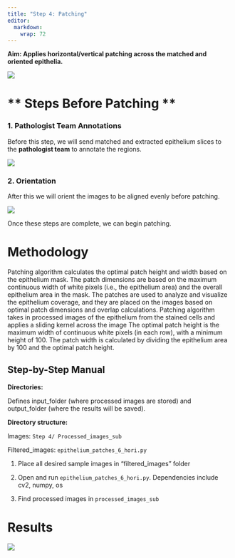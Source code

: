 ```yaml
---
title: "Step 4: Patching"
editor: 
  markdown: 
    wrap: 72
--- 
```



**Aim: Applies horizontal/vertical patching across the matched and
oriented epithelia.**

![](images/Step4.png){fig-align="center"}

# ** Steps Before Patching **

### 1. Pathologist Team Annotations

Before this step, we will send matched and extracted epithelium slices
to the **pathologist team** to annotate the regions.

![](images/Annotations.png){fig-align="center"}

### 2. Orientation

After this we will orient the images to be aligned evenly before
patching.

![](images/Orient.png){fig-align="center"}

Once these steps are complete, we can begin patching.

# **Methodology**

Patching algorithm calculates the optimal patch height and width based
on the epithelium mask. The patch dimensions are based on the maximum
continuous width of white pixels (i.e., the epithelium area) and the
overall epithelium area in the mask. The patches are used to analyze and
visualize the epithelium coverage, and they are placed on the images
based on optimal patch dimensions and overlap calculations. Patching
algorithm takes in processed images of the epithelium from the stained
cells and applies a sliding kernel across the image The optimal patch
height is the maximum width of continuous white pixels (in each row),
with a minimum height of 100. The patch width is calculated by dividing
the epithelium area by 100 and the optimal patch height.




:::{.callout-note collapse=true}

## Step-by-Step Manual

**Directories:**

Defines input_folder (where processed images are stored) and
output_folder (where the results will be saved).

**Directory structure:**

Images: `Step 4/ Processed_images_sub`

Filtered_images: `epithelium_patches_6_hori.py`


1.  Place all desired sample images in “filtered_images” folder

2.  Open and run `epithelium_patches_6_hori.py`. Dependencies include
    cv2, numpy, os

3.  Find processed images in `processed_images_sub`

:::

# Results

![](images/Step4.png){fig-align="center"}



